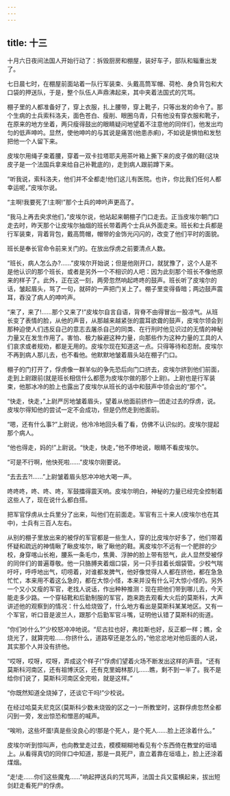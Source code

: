 ```yaml
---
---
---
```

title: 十三
---




十月六日夜间法国人开始行动了：拆毁厨房和棚屋，装好车子，部队和辎重出发了。

七日晨七时，在棚屋前面站着一队行军装束、头戴高筒军帽、荷枪、身负背包和大口袋的押送队，于是，整个队伍人声鼎沸起来，其中夹着法国式的咒骂。

棚子里的人都准备好了，穿上衣服，扎上腰带，穿上靴子，只等出发的命令了。那个生病的士兵索科洛夫，面色苍白、瘦削、眼圈乌青，只有他没有穿衣服和靴子，在原来的地方坐着，两只瘦得鼓出的眼睛疑问地望着不注意他的同伴们，他发出均匀的低声呻吟。显然，使他呻吟的与其说是痛苦(他患赤痢)，不如说是惧怕和发愁把他一个人留下来。

皮埃尔用绳子束着腰，穿着一双卡拉塔耶夫用茶叶箱上撕下来的皮子做的鞋(这块皮子是一个法国兵拿来给自己补靴底的)，走到病人跟前蹲下来。

“听我说，索科洛夫，他们并不全都走!他们这儿有医院。也许，你比我们任何人都幸运呢，”皮埃尔说。

“主啊!我要死了!主啊!”那个士兵的呻吟声更高了。

“我马上再去央求他们，”皮埃尔说，他站起来朝棚子门口走去。正当皮埃尔朝门口走去时，昨天那个让皮埃尔抽烟的班长带着两个士兵从外面走来。班长和士兵都是行军装束，背着背包，戴高筒帽，帽带的金饰光闪闪的，改变了他们平时的面貌。

班长是奉长官命令前来关门的。在放出俘虏之前要清点人数。

“班长，病人怎么办?……”皮埃尔开始说；但是他刚开口，就犹豫了，这个人是不是他认识的那个班长，或者是另外一个不相识的人吧：因为此刻那个班长不像他原来的样子了。此外，正在这一刻，两旁忽然响起咚咚的鼓声。班长听了皮埃尔的话，皱起眉头，骂了一句，就砰的一声把门关上了。棚子里变得昏暗；两边鼓声震耳，吞没了病人的呻吟声。

“来了，来了!……那个又来了!”皮埃尔自言自语，背脊不由得冒出一股凉气。从班长变了表情的脸，从他的声音，从那越来越紧张的震耳欲聋的鼓声，皮埃尔领会到那种迫使人们违反自己的意志去屠杀自己的同类、在行刑时他见识过的无情的神秘力量又在发生作用了。害怕、极力躲避这种力量，向那些作为这种力量的工具的人们哀求或者规劝，都是无用的。皮埃尔现在知道这一点。只得等待和忍耐。皮埃尔不再到病人那儿去，也不看他。他默默地皱着眉头站在棚子门口。

棚子的门打开了，俘虏像一群羊似的争先恐后向门口挤去，皮埃尔挤到他们前面，走到上尉跟前(就是班长相信什么都愿为皮埃尔做的那个上尉)。上尉也是行军装束，他那冰冷的脸上也露出了皮埃尔从班长的话中和鼓声中领会出的“那个”。

“快走，快走，”上尉严厉地皱着眉头，望着从他面前挤作一团走过去的俘虏，说。皮埃尔得知他的尝试一定不会成功，但是仍然走到他面前。

“嗯，还有什么事?”上尉说，他冷冷地回头看了看，仿佛不认识似的。皮埃尔提起那个病人。

“他也得走，妈的!”上尉说。“快走，快走，”他不停地说，眼睛不看皮埃尔。

“可是不行啊，他快死啦……”皮埃尔刚要说。

“去去去?!……”上尉皱着眉头怒冲冲地大喝一声。

咚咚咚，咚、咚、咚，军鼓擂得震天响。皮埃尔明白，神秘的力量已经完全控制着这些人了，现在说什么都白搭。

把军官俘虏从士兵里分了出来，叫他们在前面走。军官有三十来人(皮埃尔也在其中)，士兵有三百人左右。

从别的棚子里放出来的被俘的军官都是一些生人，穿的比皮埃尔好多了，他们带着怀疑和疏远的神情瞅了瞅皮埃尔，瞅了瞅他的鞋。离皮埃尔不远有一个肥胖的少校，身穿喀山长袍，腰系一条毛巾，焦黄、浮肿的脸上带有怒气，此人显然受被俘的同伴们的普遍尊敬。他一只胳膊夹着烟口袋，另一只手拄着长烟袋管。少校气喘吁吁，呼呼地出气，叨唠着，对谁都发脾气，他好像觉得人人都在挤他，都在急急忙忙，本来用不着这么急的，都在大惊小怪，本来并没有什么可大惊小怪的。另外一个又小又瘦的军官，老找人说话，作出种种推测：现在把他们带到哪儿去，今天能走多少路。一个穿毡靴和后勤制服的军官，跑来跑去观看大火后的莫斯科，大声讲述他的观察到的情况：什么给烧毁了，什么地方看出是莫斯科某某地区。又有一个军官，听口音是波兰人，跟那个后勤军官斗嘴，证明他认错了莫斯科的街道。

“你们吵什么?”少校怒冲冲地说。“尼古拉也好，弗拉斯也好，反正都一样；瞧，全烧光了，就算完啦……你挤什么，道路窄还是怎么的，”他忿忿地对他后面的人说，其实那个人并没有挤他。

“哎呀，哎呀，哎呀，弄成这个样子!”俘虏们望着火场不断发出这样的声音。“还有莫斯科河南区，还有祖博沃区，还有克里姆林那儿……瞧，剩不到一半了。我不是给你们说了，莫斯科河南区全完啦，就是这样。”

“你既然知道全烧掉了，还谈它干吗!”少校说。

在经过哈莫夫尼克区(莫斯科少数未烧毁的区之一)一所教堂时，这群俘虏忽然全都闪到一旁，发出惊恐和憎恶的喊声。

“唉哟，这些坏蛋!真是些没良心的!那是个死人，是个死人……脸上还涂着什么。”

皮埃尔听到惊叫声，也向教堂走过去，模模糊糊地看见有个东西倚在教堂的垣墙上。从看得真切的同伴口中知道，那是一具死尸，直立着靠在垣墙上，脸上还涂着煤烟。

“走!走……你们这些魔鬼……”响起押送兵的咒骂声，法国士兵又蛮横起来，拔出短剑赶走看死尸的俘虏。